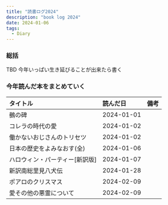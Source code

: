 ```yaml
---
title: "読書ログ2024"
description: "book log 2024"
date: 2024-01-06
tags:
  - Diary
---
```


### 総括

TBD 今年いっぱい生き延びることが出来たら書く

### 今年読んだ本をまとめていく

| タイトル             | 読んだ日       | 備考 |
|:-----------------|:-----------|:---|
| 鵺の碑              | 2024-01-01 |    |
| コレラの時代の愛         | 2024-01-02 |
| 働かないおじさんのトリセツ    | 2024-01-02 |
| 日本の歴史をよみなおす(全)   | 2024-01-06 |    |
| ハロウィン・パーティー[新訳版] | 2024-01-07 |    |
| 新訳南総里見八犬伝        | 2024-01-28 |    |
| ポアロのクリスマス        | 2024-02-09 |    |
|愛その他の悪霊について|2024-02-09| |